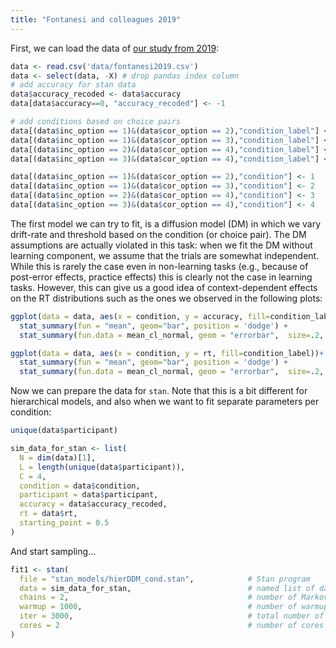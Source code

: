 ```yaml
---
title: "Fontanesi and colleagues 2019"
---
```


First, we can load the data of [our study from 2019](https://link.springer.com/article/10.3758/s13423-018-1554-2):

```r
data <- read.csv('data/fontanesi2019.csv')
data <- select(data, -X) # drop pandas index column
# add accuracy for stan data
data$accuracy_recoded <- data$accuracy
data[data$accuracy==0, "accuracy_recoded"] <- -1

# add conditions based on choice pairs
data[(data$inc_option == 1)&(data$cor_option == 2),"condition_label"] <- "difficult_low"
data[(data$inc_option == 1)&(data$cor_option == 3),"condition_label"] <- "easy_low"
data[(data$inc_option == 2)&(data$cor_option == 4),"condition_label"] <- "easy_high"
data[(data$inc_option == 3)&(data$cor_option == 4),"condition_label"] <- "difficult_high"

data[(data$inc_option == 1)&(data$cor_option == 2),"condition"] <- 1
data[(data$inc_option == 1)&(data$cor_option == 3),"condition"] <- 2
data[(data$inc_option == 2)&(data$cor_option == 4),"condition"] <- 3
data[(data$inc_option == 3)&(data$cor_option == 4),"condition"] <- 4
```

The first model we can try to fit, is a diffusion model (DM) in which we vary drift-rate and threshold based on the condition (or choice pair). The DM assumptions are actually violated in this task: when we fit the DM without learning component, we assume that the trials are somewhat independent. While this is rarely the case even in non-learning tasks (e.g., because of post-error effects, practice effects) this is clearly not the case in learning tasks. However, this can give us a good idea of context-dependent effects on the RT distributions such as the ones we observed in the following plots:

```r
ggplot(data = data, aes(x = condition, y = accuracy, fill=condition_label))+
  stat_summary(fun = "mean", geom="bar", position = 'dodge') +
  stat_summary(fun.data = mean_cl_normal, geom = "errorbar",  size=.2, width=.9, position = 'dodge')

ggplot(data = data, aes(x = condition, y = rt, fill=condition_label))+
  stat_summary(fun = "mean", geom="bar", position = 'dodge') +
  stat_summary(fun.data = mean_cl_normal, geom = "errorbar",  size=.2, width=.9, position = 'dodge')
```

Now we can prepare the data for `stan`. Note that this is a bit different for hierarchical models, and also when we want to fit separate parameters per condition:

```r
unique(data$participant)

sim_data_for_stan <- list(
  N = dim(data)[1],
  L = length(unique(data$participant)),
  C = 4,
  condition = data$condition,
  participant = data$participant,
  accuracy = data$accuracy_recoded,
  rt = data$rt,
  starting_point = 0.5
)
```

And start sampling...
```r
fit1 <- stan(
  file = "stan_models/hierDDM_cond.stan",            # Stan program
  data = sim_data_for_stan,                          # named list of data
  chains = 2,                                        # number of Markov chains
  warmup = 1000,                                     # number of warmup iterations per chain
  iter = 3000,                                       # total number of iterations per chain
  cores = 2                                          # number of cores (could use one per chain)
)
```
